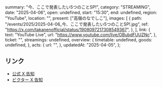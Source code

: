   summary: "今、ここで発表したい5つのことSP!",
  category: "STREAMING",
  date: "2025-04-06",
  open: undefined,
  start: "15:30",
  end: undefined,
  region: "YouTube",
  location: "",
  present: ["高嶺のなでしこ"],
  images: [
    {
      path: "/events/2025/2025-04-06_今、ここで発表したい5つのことSP!.jpg",
      ref: "https://x.com/takanenofficial/status/1908097217308549367",
    },
  ],
  link: {
    text: "YouTube Live",
    url: "https://www.youtube.com/live/OBubdFUUZNc",
  },
  ticket: "",
  streamings: undefined,
  overview: {
    timetable: undefined,
    goods: undefined,
  },
  acts: {
    url: "",
  },
  updatedAt: "2025-04-05",
};

## リンク

- [公式 X 告知](https://x.com/takanenofficial/status/1908097217308549367)
- [ビクター X 告知](https://x.com/VictorMusic/status/1908112239661564023)
